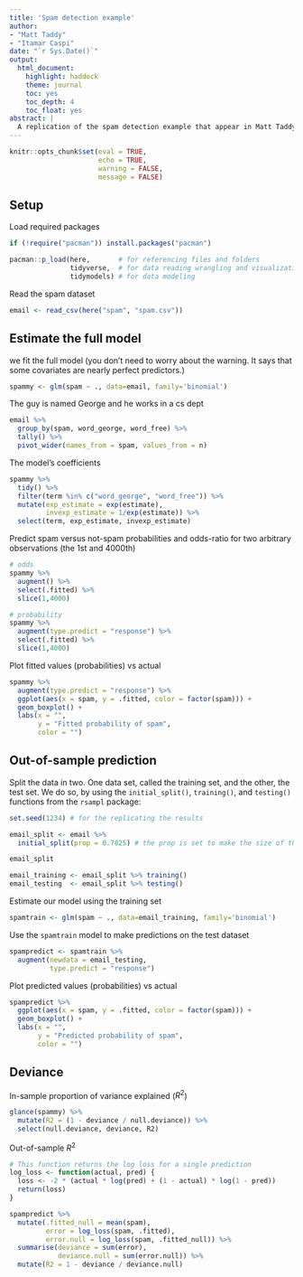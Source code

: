 ```yaml
---
title: 'Spam detection example'
author:
- "Matt Taddy"
- "Itamar Caspi"
date: "`r Sys.Date()`"
output:
  html_document:
    highlight: haddock
    theme: journal
    toc: yes
    toc_depth: 4
    toc_float: yes
abstract: |
  A replication of the spam detection example that appear in Matt Taddy's "Business Data Science"m Chapter 2 under "Logistic Regression."
---
```


```r

knitr::opts_chunk$set(eval = TRUE,
                      echo = TRUE,
                      warning = FALSE,
                      message = FALSE)

```

## Setup

Load required packages

```r

if (!require("pacman")) install.packages("pacman")

pacman::p_load(here,       # for referencing files and folders
               tidyverse,  # for data reading wrangling and visualization
               tidymodels) # for data modeling

```

Read the spam dataset

```r

email <- read_csv(here("spam", "spam.csv"))

```

## Estimate the full model

we fit the full model (you don't need to worry about the warning. It says that some covariates are nearly perfect predictors.)

```r

spammy <- glm(spam ~ ., data=email, family='binomial')

```

The guy is named George and he works in a cs dept
```r

email %>% 
  group_by(spam, word_george, word_free) %>% 
  tally() %>% 
  pivot_wider(names_from = spam, values_from = n)

```

The model's coefficients
```r

spammy %>% 
  tidy() %>% 
  filter(term %in% c("word_george", "word_free")) %>% 
  mutate(exp_estimate = exp(estimate),
         invexp_estimate = 1/exp(estimate)) %>% 
  select(term, exp_estimate, invexp_estimate)

```

Predict spam versus not-spam probabilities and odds-ratio for two arbitrary observations (the 1st and 4000th)

```r

# odds
spammy %>% 
  augment() %>% 
  select(.fitted) %>% 
  slice(1,4000)

# probability
spammy %>% 
  augment(type.predict = "response") %>% 
  select(.fitted) %>% 
  slice(1,4000)

```


Plot fitted values (probabilities) vs actual
```r

spammy %>% 
  augment(type.predict = "response") %>% 
  ggplot(aes(x = spam, y = .fitted, color = factor(spam))) +
  geom_boxplot() +
  labs(x = "",
       y = "Fitted probability of spam",
       color = "")

```


## Out-of-sample prediction

Split the data in two. One data set, called the training set, and the other, the test set. We do so, by using the `initial_split()`, `training()`, and `testing()` functions from the `rsampl` package:

```r

set.seed(1234) # for the replicating the results

email_split <- email %>% 
  initial_split(prop = 0.7825) # the prop is set to make the size of the test set = 1000

email_split
```


```r

email_training <- email_split %>% training()
email_testing  <- email_split %>% testing()

```


Estimate our model using the training set

```r

spamtrain <- glm(spam ~ ., data=email_training, family='binomial')

```

Use the `spamtrain` model to make predictions on the test dataset

```r

spampredict <- spamtrain %>% 
  augment(newdata = email_testing,
          type.predict = "response")

```

Plot predicted values (probabilities) vs actual
```r

spampredict %>% 
  ggplot(aes(x = spam, y = .fitted, color = factor(spam))) +
  geom_boxplot() +
  labs(x = "",
       y = "Predicted probability of spam",
       color = "")

```


## Deviance

In-sample proportion of variance explained ($R^2$)
```r

glance(spammy) %>% 
  mutate(R2 = (1 - deviance / null.deviance)) %>% 
  select(null.deviance, deviance, R2)

```

Out-of-sample $R^2$ 
```r

# This function returns the log loss for a single prediction
log_loss <- function(actual, pred) {
  loss <- -2 * (actual * log(pred) + (1 - actual) * log(1 - pred))
  return(loss)
}

```

```r

spampredict %>% 
  mutate(.fitted_null = mean(spam),
         error = log_loss(spam, .fitted),
         error.null = log_loss(spam, .fitted_null)) %>%
  summarise(deviance = sum(error),
            deviance.null = sum(error.null)) %>% 
  mutate(R2 = 1 - deviance / deviance.null)
  
```

